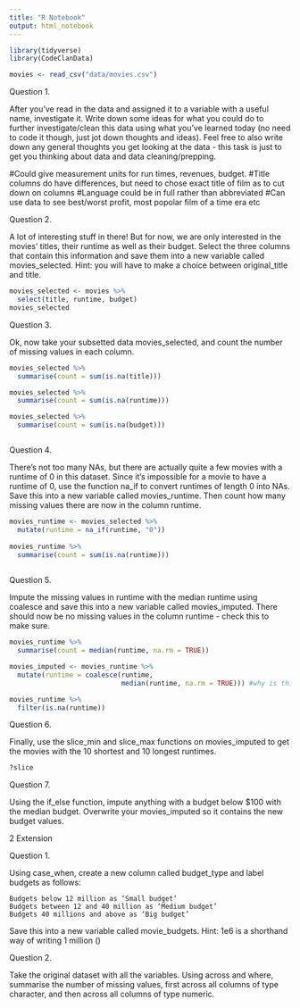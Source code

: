 ```yaml
---
title: "R Notebook"
output: html_notebook
---
```



```r
library(tidyverse)
library(CodeClanData)
```

```r
movies <- read_csv("data/movies.csv")
```

Question 1.

After you’ve read in the data and assigned it to a variable with a useful name, investigate it. Write down some ideas for what you could do to further investigate/clean this data using what you’ve learned today (no need to code it though, just jot down thoughts and ideas). Feel free to also write down any general thoughts you get looking at the data - this task is just to get you thinking about data and data cleaning/prepping.

#Could give measurement units for run times, revenues, budget.
#Title columns do have differences, but need to chose exact title of film as to cut down on columns
#Language could be in full rather than abbreviated 
#Can use data to see best/worst profit, most popolar film of a time era etc


Question 2.

A lot of interesting stuff in there! But for now, we are only interested in the movies’ titles, their runtime as well as their budget. Select the three columns that contain this information and save them into a new variable called movies_selected. Hint: you will have to make a choice between original_title and title.

```r
movies_selected <- movies %>% 
  select(title, runtime, budget)
movies_selected 
```


Question 3.

Ok, now take your subsetted data movies_selected, and count the number of missing values in each column.

```r
movies_selected %>% 
  summarise(count = sum(is.na(title)))

movies_selected %>% 
  summarise(count = sum(is.na(runtime)))

movies_selected %>% 
  summarise(count = sum(is.na(budget)))



```




Question 4.

There’s not too many NAs, but there are actually quite a few movies with a runtime of 0 in this dataset. Since it’s impossible for a movie to have a runtime of 0, use the function na_if to convert runtimes of length 0 into NAs. Save this into a new variable called movies_runtime. Then count how many missing values there are now in the column runtime.

```r
movies_runtime <- movies_selected %>%
  mutate(runtime = na_if(runtime, "0"))
  
movies_runtime %>%
  summarise(count = sum(is.na(runtime)))
  
```


Question 5.

Impute the missing values in runtime with the median runtime using coalesce and save this into a new variable called movies_imputed. There should now be no missing values in the column runtime - check this to make sure.

```r
movies_runtime %>% 
  summarise(count = median(runtime, na.rm = TRUE))
```


```r
movies_imputed <- movies_runtime %>% 
  mutate(runtime = coalesce(runtime,
                            median(runtime, na.rm = TRUE))) #why is this not working?

movies_runtime %>%
  filter(is.na(runtime))
```

Question 6.

Finally, use the slice_min and slice_max functions on movies_imputed to get the movies with the 10 shortest and 10 longest runtimes.


```r
?slice
```

Question 7.

Using the if_else function, impute anything with a budget below $100 with the median budget. Overwrite your movies_imputed so it contains the new budget values.

2 Extension


Question 1.

Using case_when, create a new column called budget_type and label budgets as follows:

    Budgets below 12 million as ‘Small budget’
    Budgets between 12 and 40 million as ‘Medium budget’
    Budgets 40 millions and above as ‘Big budget’

Save this into a new variable called movie_budgets.
Hint:
1e6 is a shorthand way of writing 1 million ()



Question 2.

Take the original dataset with all the variables. Using across and where, summarise the number of missing values, first across all columns of type character, and then across all columns of type numeric.
